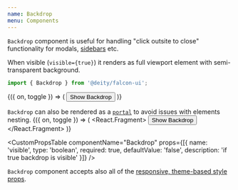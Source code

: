 ```yaml
---
name: Backdrop
menu: Components
---
```



<ThemePreview of={Backdrop} />

`Backdrop` component is useful for handling "click outsite to close" functionality for modals, [sidebars](/components-sidebar) etc.

When visible (`visible={true}`) it renders as full viewport element with semi-transparent background.

```javascript
import { Backdrop } from '@deity/falcon-ui';
```

<Playground>
  <Toggle initial={false}>
    {({ on, toggle }) => (
      <React.Fragment>
        <Backdrop visible={on} onClick={toggle} />
        <Button onClick={toggle}>Show Backdrop</Button>
      </React.Fragment>
    )}
  </Toggle>
</Playground>

`Backdrop` can also be rendered as a [`portal`](/components-portal) to avoid issues with elements nesting.
<Playground>
  <Toggle initial={false}>
    {({ on, toggle }) => (
      <React.Fragment>
        <Backdrop as={Portal} visible={on} onClick={toggle} />
        <Button onClick={toggle}>Show Backdrop</Button>
      </React.Fragment>
    )}
  </Toggle>
</Playground>

<CustomPropsTable componentName="Backdrop" props={[{
  name: 'visible',
  type: 'boolean',
  required: true,
  defaultValue: 'false',
  description: 'if true backdrop is visible'
  }]}
 />

 `Backdrop` component accepts also all of the [responsive, theme-based style props](/responsive-props).
